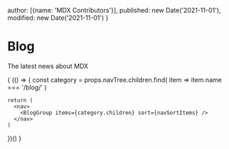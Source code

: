   author: [{name: 'MDX Contributors'}],
  published: new Date('2021-11-01'),
  modified: new Date('2021-11-01')
}

# Blog

The latest news about MDX

{
  (() => {
    const category = props.navTree.children.find(
      item => item.name === '/blog/'
    )

    return (
      <nav>
        <BlogGroup items={category.children} sort={navSortItems} />
      </nav>
    )
  })()
}
